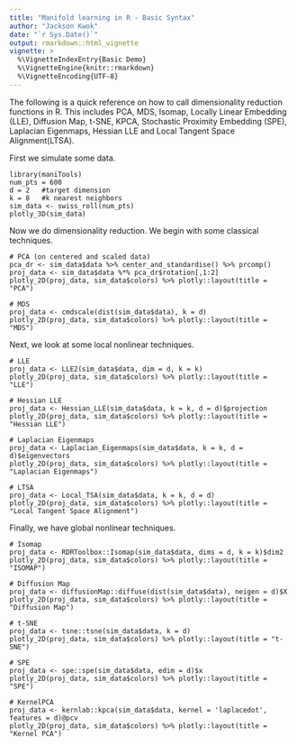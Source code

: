 ```yaml
---
title: "Manifold learning in R - Basic Syntax"
author: "Jackson Kwok"
date: "`r Sys.Date()`"
output: rmarkdown::html_vignette
vignette: >
  %\VignetteIndexEntry{Basic Demo}
  %\VignetteEngine{knitr::rmarkdown}
  %\VignetteEncoding{UTF-8}
---
```


The following is a quick reference on how to call dimensionality reduction functions in R. This includes PCA, MDS, Isomap, Locally Linear Embedding (LLE), Diffusion Map, t-SNE, KPCA, Stochastic Proximity Embedding (SPE), Laplacian Eigenmaps, Hessian LLE and Local Tangent Space Alignment(LTSA).

First we simulate some data.
```
library(maniTools)
num_pts = 600
d = 2   #target dimension
k = 8   #k nearest neighbors
sim_data <- swiss_roll(num_pts)
plotly_3D(sim_data)
```

Now we do dimensionality reduction. 
We begin with some classical techniques.
```
# PCA (on centered and scaled data)
pca_dr <- sim_data$data %>% center_and_standardise() %>% prcomp()
proj_data <- sim_data$data %*% pca_dr$rotation[,1:2]
plotly_2D(proj_data, sim_data$colors) %>% plotly::layout(title = "PCA")

# MDS
proj_data <- cmdscale(dist(sim_data$data), k = d)
plotly_2D(proj_data, sim_data$colors) %>% plotly::layout(title = "MDS")
```

Next, we look at some local nonlinear techniques.
```
# LLE
proj_data <- LLE2(sim_data$data, dim = d, k = k)
plotly_2D(proj_data, sim_data$colors) %>% plotly::layout(title = "LLE")

# Hessian LLE
proj_data <- Hessian_LLE(sim_data$data, k = k, d = d)$projection
plotly_2D(proj_data, sim_data$colors) %>% plotly::layout(title = "Hessian LLE")

# Laplacian Eigenmaps
proj_data <- Laplacian_Eigenmaps(sim_data$data, k = k, d = d)$eigenvectors
plotly_2D(proj_data, sim_data$colors) %>% plotly::layout(title = "Laplacian Eigenmaps")

# LTSA
proj_data <- Local_TSA(sim_data$data, k = k, d = d)
plotly_2D(proj_data, sim_data$colors) %>% plotly::layout(title = "Local Tangent Space Alignment")
```

Finally, we have global nonlinear techniques.
```
# Isomap
proj_data <- RDRToolbox::Isomap(sim_data$data, dims = d, k = k)$dim2
plotly_2D(proj_data, sim_data$colors) %>% plotly::layout(title = "ISOMAP")

# Diffusion Map
proj_data <- diffusionMap::diffuse(dist(sim_data$data), neigen = d)$X
plotly_2D(proj_data, sim_data$colors) %>% plotly::layout(title = "Diffusion Map")

# t-SNE
proj_data <- tsne::tsne(sim_data$data, k = d)
plotly_2D(proj_data, sim_data$colors) %>% plotly::layout(title = "t-SNE")

# SPE
proj_data <- spe::spe(sim_data$data, edim = d)$x
plotly_2D(proj_data, sim_data$colors) %>% plotly::layout(title = "SPE")

# KernelPCA
proj_data <- kernlab::kpca(sim_data$data, kernel = 'laplacedot', features = d)@pcv
plotly_2D(proj_data, sim_data$colors) %>% plotly::layout(title = "Kernel PCA")
```

